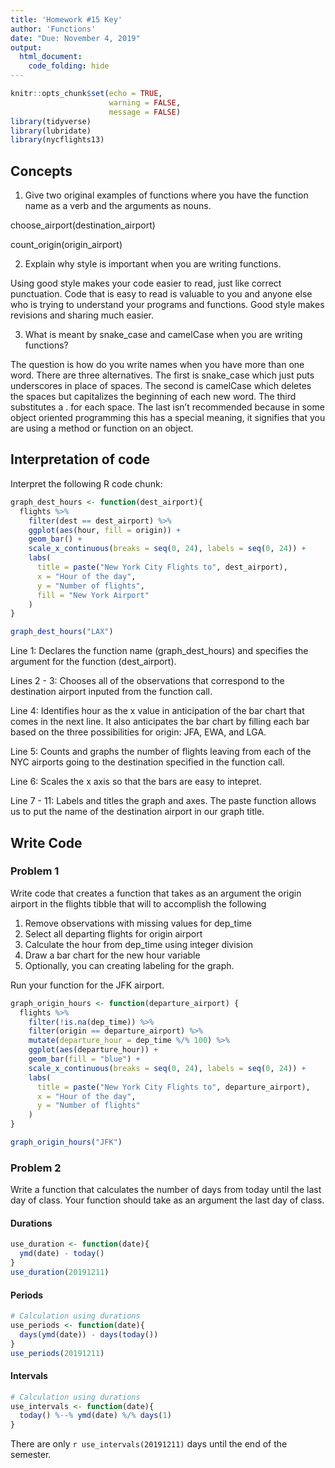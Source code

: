 ```yaml
---
title: 'Homework #15 Key'
author: 'Functions'
date: "Due: November 4, 2019"
output:
  html_document:
    code_folding: hide
---
```


```r
knitr::opts_chunk$set(echo = TRUE,
                      warning = FALSE,
                      message = FALSE)
library(tidyverse)
library(lubridate)
library(nycflights13)
```

## Concepts  

1.  Give two original examples of functions where you have the function name as a verb and the arguments as nouns.  

choose_airport(destination_airport)  

count_origin(origin_airport)


2.  Explain why style is important when you are writing functions.  

Using good style makes your code easier to read, just like correct punctuation. Code that is easy to read is valuable to you and anyone else who is trying to understand your programs and functions. Good style makes revisions and sharing much easier.

3.  What is meant by snake_case and camelCase when you are writing functions?  

The question is how do you write names when you have more than one word. There are three alternatives. The first is snake_case which just puts underscores in place of spaces. The second is camelCase which deletes the spaces but capitalizes the beginning of each new word. The third substitutes a . for each space. The last isn't recommended because in some object oriented programming this has a special meaning, it signifies that you are using a method or function on an object.
    
## Interpretation of code  

Interpret the following R code chunk:  

```r
graph_dest_hours <- function(dest_airport){
  flights %>% 
    filter(dest == dest_airport) %>%
    ggplot(aes(hour, fill = origin)) +
    geom_bar() +
    scale_x_continuous(breaks = seq(0, 24), labels = seq(0, 24)) +
    labs(
      title = paste("New York City Flights to", dest_airport),
      x = "Hour of the day",
      y = "Number of flights",
      fill = "New York Airport"
    )  
}

graph_dest_hours("LAX")
```  

Line 1: Declares the function name (graph_dest_hours) and specifies the argument for the function (dest_airport).  

Lines 2 - 3: Chooses all of the observations that correspond to the destination airport inputed from the function call.  

Line 4:  Identifies hour as the x value in anticipation of the bar chart that comes in the next line. It also anticipates the bar chart by filling each bar based on the three possibilities for origin: JFA, EWA, and LGA.  

Line 5:  Counts and graphs the number of flights leaving from each of the NYC airports going to the destination specified in the function call.  

Line 6:  Scales the x axis so that the bars are easy to intepret.

Line 7 - 11:  Labels and titles the graph and axes. The paste function allows us to put the name of the destination airport in our graph title.  

## Write Code

### Problem 1  

Write code that creates a function that takes as an argument the origin airport in the flights tibble that will to accomplish the following

1.  Remove observations with missing values for dep_time
1.  Select all departing flights for origin airport
1.  Calculate the hour from dep_time using integer division
1.  Draw a bar chart for the new hour variable
1.  Optionally, you can creating labeling for the graph.

Run your function for the JFK airport.


```r
graph_origin_hours <- function(departure_airport) {
  flights %>%
    filter(!is.na(dep_time)) %>%
    filter(origin == departure_airport) %>%
    mutate(departure_hour = dep_time %/% 100) %>%
    ggplot(aes(departure_hour)) +
    geom_bar(fill = "blue") +
    scale_x_continuous(breaks = seq(0, 24), labels = seq(0, 24)) +
    labs(
      title = paste("New York City Flights to", departure_airport),
      x = "Hour of the day",
      y = "Number of flights"
    )  
}

graph_origin_hours("JFK")
```

### Problem 2

Write a function that calculates the number of days from today until the last day of class. Your function should take as an argument the last day of class. 

#### Durations

```r
use_duration <- function(date){
  ymd(date) - today()
}
use_duration(20191211)
```

#### Periods

```r
# Calculation using durations
use_periods <- function(date){
  days(ymd(date)) - days(today())
}
use_periods(20191211)
```

#### Intervals

```r
# Calculation using durations
use_intervals <- function(date){
  today() %--% ymd(date) %/% days(1)
}
```  

There are only `r use_intervals(20191211)` days until the end of the semester.